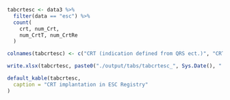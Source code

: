 ```r

tabcrtesc <- data3 %>%
  filter(data == "esc") %>%
  count(
    crt, num_Crt,
    num_CrtT, num_CrtRe
  )

colnames(tabcrtesc) <- c("CRT (indication defined from QRS ect.)", "CRT implantation", "Treatment", "Reason", "n")

write.xlsx(tabcrtesc, paste0("./output/tabs/tabcrtesc_", Sys.Date(), ".xlsx"), rowNames = FALSE)

default_kable(tabcrtesc,
  caption = "CRT implantation in ESC Registry"
)
```

